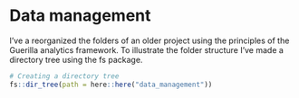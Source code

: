 # Data management

I've a reorganized the folders of an older project using the principles of the Guerilla analytics framework. To illustrate the folder structure I've made a directory tree using the fs package.

```r
# Creating a directory tree
fs::dir_tree(path = here::here("data_management"))
```

